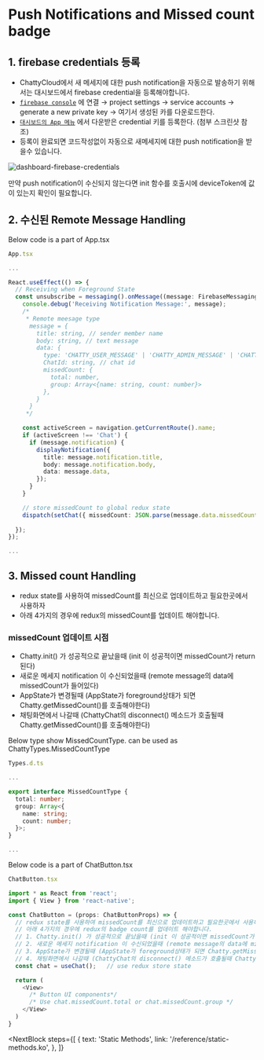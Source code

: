 # Push Notifications and Missed count badge


## 1. firebase credentials 등록

- ChattyCloud에서 새 메세지에 대한 push notification을 자동으로 발송하기 위해서는 대시보드에서 firebase credential을 등록해야합니다.
- [`firebase console`](https://console.firebase.google.com) 에 연결 → project settings → service accounts → generate a new private key → 여기서 생성된 카를 다운로드한다.
- [`대시보드의 App 메뉴`](https://dashboard.chatty-cloud.com/apps) 에서 다운받은 credential 키를 등록한다. (첨부 스크린샷 참조)
- 등록이 완료되면 코드작성없이 자동으로 새메세지에 대한 push notification을 받을수 있습니다.

![dashboard-firebase-credentials](/img/docs/dashboard-fcm-credentials.png)

<InfoBlock type="warning">
  만약 push notification이 수신되지 않는다면 init 함수를 호출시에 deviceToken에 값이 있는지 확인이 필요합니다.
</InfoBlock>


## 2. 수신된 Remote Message Handling

Below code is a part of App.tsx
```typescript
App.tsx

...

React.useEffect(() => {
  // Receiving when Foreground State
  const unsubscribe = messaging().onMessage((message: FirebaseMessagingTypes.RemoteMessage) => {
    console.debug('Receiving Notification Message:', message);
    /*
     * Remote meesage type
      message = {
        title: string, // sender member name
        body: string, // text message
        data: {
          type: 'CHATTY_USER_MESSAGE' | 'CHATTY_ADMIN_MESSAGE' | 'CHATTY_SYSTEM_MESSAGE',
          ChatId: string, // chat id
          missedCount: {
            total: number,
            group: Array<{name: string, count: number}>
          },
        }
      }
     */

    const activeScreen = navigation.getCurrentRoute().name;
    if (activeScreen !== 'Chat') {
      if (message.notification) {
        displayNotification({
          title: message.notification.title,
          body: message.notification.body,
          data: message.data,
        });
      }
    }

    // store missedCount to global redux state
    dispatch(setChat({ missedCount: JSON.parse(message.data.missedCount) }));
    
  });
});

...

```

## 3. Missed count Handling

- redux state를 사용하여 missedCount를 최신으로 업데이트하고 필요한곳에서 사용하자
- 아래 4가지의 경우에 redux의 missedCount를 업데이트 해야합니다.

### missedCount 업데이트 시점
- Chatty.init() 가 성공적으로 끝났을때 (init 이 성공적이면 missedCount가 return 된다)
- 새로운 메세지 notification 이 수신되었을때 (remote message의 data에 missedCount가 들어있다)
- AppState가 변경될때 (AppState가 foreground상태가 되면 Chatty.getMissedCount()를 호출해야한다)
- 채팅화면에서 나갈때 (ChattyChat의 disconnect() 메소드가 호출될때 Chatty.getMissedCount()를 호출해야한다)


Below type show MissedCountType. can be used as ChattyTypes.MissedCountType
```typescript
Types.d.ts

...

export interface MissedCountType {
  total: number;
  group: Array<{
    name: string;
    count: number;
  }>;
}

...

```

Below code is a part of ChatButton.tsx
```typescript
ChatButton.tsx

import * as React from 'react';
import { View } from 'react-native';

const ChatButton = (props: ChatButtonProps) => {
  // redux state를 사용하여 missedCount를 최신으로 업데이트하고 필요한곳에서 사용하자
  // 아래 4가지의 경우에 redux의 badge count를 업데이트 해야합니다.
  // 1. Chatty.init() 가 성공적으로 끝났을때 (init 이 성공적이면 missedCount가 return 된다)
  // 2. 새로운 메세지 notification 이 수신되었을때 (remote message의 data에 missedCount가 들어있다)
  // 3. AppState가 변경될때 (AppState가 foreground상태가 되면 Chatty.getMissedCount()를 호출해야한다)
  // 4. 채팅화면에서 나갈때 (ChattyChat의 disconnect() 메소드가 호출될때 Chatty.getMissedCount()를 호출해야한다)
  const chat = useChat();   // use redux store state

  return (
    <View>
      /* Button UI components*/
      /* Use chat.missedCount.total or chat.missedCount.group */
    </View>
  )
}
```

<NextBlock
  steps={[
    {
      text: 'Static Methods',
      link: '/reference/static-methods.ko',
    },
  ]}
></NextBlock>
